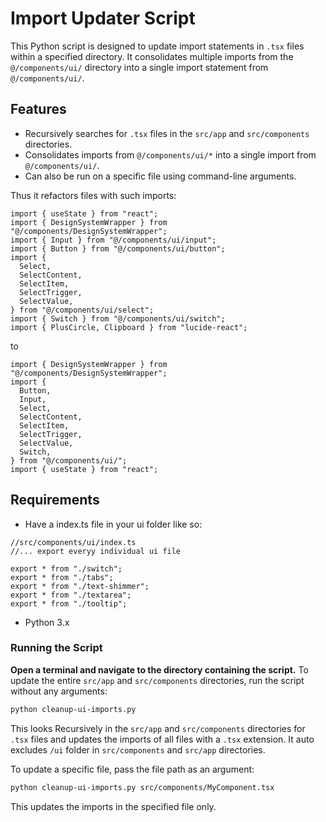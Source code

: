 
# Import Updater Script

This Python script is designed to update import statements in `.tsx` files within a specified directory. It consolidates multiple imports from the `@/components/ui/` directory into a single import statement from `@/components/ui/`.

## Features

- Recursively searches for `.tsx` files in the `src/app` and `src/components` directories.
- Consolidates imports from `@/components/ui/*` into a single import from `@/components/ui/`.
- Can also be run on a specific file using command-line arguments.

Thus it refactors files with such imports:

```tsx
import { useState } from "react";
import { DesignSystemWrapper } from "@/components/DesignSystemWrapper";
import { Input } from "@/components/ui/input";
import { Button } from "@/components/ui/button";
import {
  Select,
  SelectContent,
  SelectItem,
  SelectTrigger,
  SelectValue,
} from "@/components/ui/select";
import { Switch } from "@/components/ui/switch";
import { PlusCircle, Clipboard } from "lucide-react";
```

to

```tsx
import { DesignSystemWrapper } from "@/components/DesignSystemWrapper";
import {
  Button,
  Input,
  Select,
  SelectContent,
  SelectItem,
  SelectTrigger,
  SelectValue,
  Switch,
} from "@/components/ui/";
import { useState } from "react";
```

## Requirements

- Have a index.ts file in your ui folder like so:

```tsx
//src/components/ui/index.ts
//... export everyy individual ui file 

export * from "./switch";
export * from "./tabs";
export * from "./text-shimmer";
export * from "./textarea";
export * from "./tooltip";
```

- Python 3.x

### Running the Script

**Open a terminal and navigate to the directory containing the script.**
To update the entire `src/app` and `src/components` directories, run the script without any arguments:

```bash title="Terminal"
python cleanup-ui-imports.py
```

This looks Recursively in the `src/app` and `src/components` directories for `.tsx` files and updates the imports of all files with a `.tsx` extension. It auto excludes `/ui` folder in `src/components` and `src/app` directories.

To update a specific file, pass the file path as an argument:

```bash title="Terminal"
python cleanup-ui-imports.py src/components/MyComponent.tsx
```

This updates the imports in the specified file only.

<!-- @import "[TOC]" {cmd="toc" depthFrom=1 depthTo=6 orderedList=false} -->
